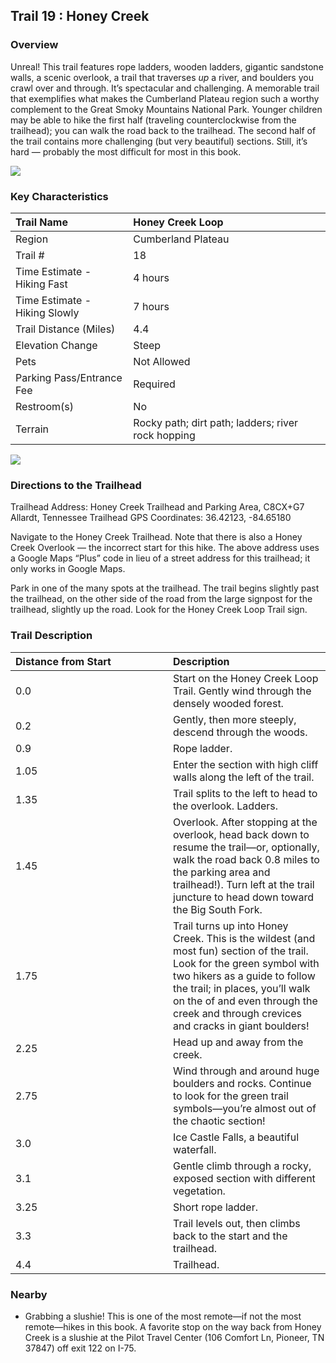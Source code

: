 ## Trail 19 : Honey Creek

### Overview

Unreal! This trail features rope ladders, wooden ladders, gigantic sandstone walls, a scenic overlook, a trail that traverses *up* a river, and boulders you crawl over and through. It's spectacular and challenging. A memorable trail that exemplifies what makes the Cumberland Plateau region such a worthy complement to the Great Smoky Mountains National Park. Younger children may be able to hike the first half (traveling counterclockwise from the trailhead); you can walk the road back to the trailhead. The second half of the trail contains more challenging (but very beautiful) sections. Still, it's hard --- probably the most difficult for most in this book.

![](img/trail-19-figure-01.jpg)


### Key Characteristics

| Trail Name                    | Honey Creek Loop                                   |
|:--------------------------|:--------------------------------------------|
| Region                        | Cumberland Plateau                                 |
| Trail \#                      | 18                                                 |
| Time Estimate - Hiking Fast   | 4 hours                                            |
| Time Estimate - Hiking Slowly | 7 hours                                            |
| Trail Distance (Miles)        | 4.4                                                |
| Elevation Change              | Steep                                              |
| Pets                          | Not Allowed                                        |
| Parking Pass/Entrance Fee     | Required                                           |
| Restroom(s)                   | No                                                 |
| Terrain                       | Rocky path; dirt path; ladders; river rock hopping |

![](maps/trail-19-map.jpeg)

### Directions to the Trailhead

Trailhead Address: Honey Creek Trailhead and Parking Area, C8CX+G7 Allardt, Tennessee
Trailhead GPS Coordinates: 36.42123, -84.65180

Navigate to the Honey Creek Trailhead. Note that there is also a Honey Creek Overlook --- the incorrect start for this hike. The above address uses a Google Maps "Plus" code in lieu of a street address for this trailhead; it only works in Google Maps.

Park in one of the many spots at the trailhead. The trail begins slightly past the trailhead, on the other side of the road from the large signpost for the trailhead, slightly up the road. Look for the Honey Creek Loop Trail sign.

### Trail Description

| Distance from Start | Description                                                                                                                                                                                                                                                                        |
|:-----------------------------------|:-----------------------------------|
| 0.0                 | Start on the Honey Creek Loop Trail. Gently wind through the densely wooded forest.                                                                                                                                                                                                |
| 0.2                 | Gently, then more steeply, descend through the woods.                                                                                                                                                                                                                              |
| 0.9                 | Rope ladder.                                                                                                                                                                                                                                                                       |
| 1.05                | Enter the section with high cliff walls along the left of the trail.                                                                                                                                                                                                               |
| 1.35                | Trail splits to the left to head to the overlook. Ladders.                                                                                                                                                                                                                         |
| 1.45                | Overlook. After stopping at the overlook, head back down to resume the trail---or, optionally, walk the road back 0.8 miles to the parking area and trailhead!). Turn left at the trail juncture to head down toward the Big South Fork.                                           |
| 1.75                | Trail turns up into Honey Creek. This is the wildest (and most fun) section of the trail. Look for the green symbol with two hikers as a guide to follow the trail; in places, you'll walk on the of and even through the creek and through crevices and cracks in giant boulders! |
| 2.25                | Head up and away from the creek.                                                                                                                                                                                                                                                   |
| 2.75                | Wind through and around huge boulders and rocks. Continue to look for the green trail symbols---you're almost out of the chaotic section!                                                                                                                                          |
| 3.0                 | Ice Castle Falls, a beautiful waterfall.                                                                                                                                                                                                                                           |
| 3.1                 | Gentle climb through a rocky, exposed section with different vegetation.                                                                                                                                                                                                           |
| 3.25                | Short rope ladder.                                                                                                                                                                                                                                                                 |
| 3.3                 | Trail levels out, then climbs back to the start and the trailhead.                                                                                                                                                                                                                 |
| 4.4                 | Trailhead.                                                                                                                                                                                                                                                                         |

### Nearby

-   Grabbing a slushie! This is one of the most remote---if not the most remote---hikes in this book. A favorite stop on the way back from Honey Creek is a slushie at the Pilot Travel Center (106 Comfort Ln, Pioneer, TN 37847) off exit 122 on I-75.
